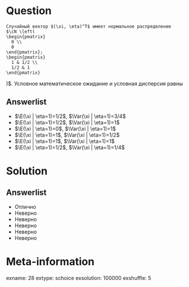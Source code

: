 Question
========
    Случайный вектор $(\xi, \eta)^T$ имеет нормальное распределение
    $\cN \left(
    \begin{pmatrix}
      0 \\
      0
    \end{pmatrix};
    \begin{pmatrix}
      1 & 1/2 \\
      1/2 & 1
    \end{pmatrix}
  \right)$. Условное математическое ожидание и условная дисперсия равны
  

Answerlist
----------
*  $\E(\xi | \eta=1)=1/2$, $\Var(\xi | \eta=1)=3/4$
*  $\E(\xi | \eta=1)=1/2$, $\Var(\xi | \eta=1)=1$
*  $\E(\xi | \eta=1)=0$, $\Var(\xi | \eta=1)=1$
*  $\E(\xi | \eta=1)=1$, $\Var(\xi | \eta=1)=1/2$
*  $\E(\xi | \eta=1)=1$, $\Var(\xi | \eta=1)=1$
*  $\E(\xi | \eta=1)=1/2$, $\Var(\xi | \eta=1)=1/4$

Solution
========

Answerlist
----------
*  Отлично
*  Неверно
*  Неверно
*  Неверно
*  Неверно
*  Неверно

Meta-information
================
exname: 28
extype: schoice
exsolution: 100000
exshuffle: 5
